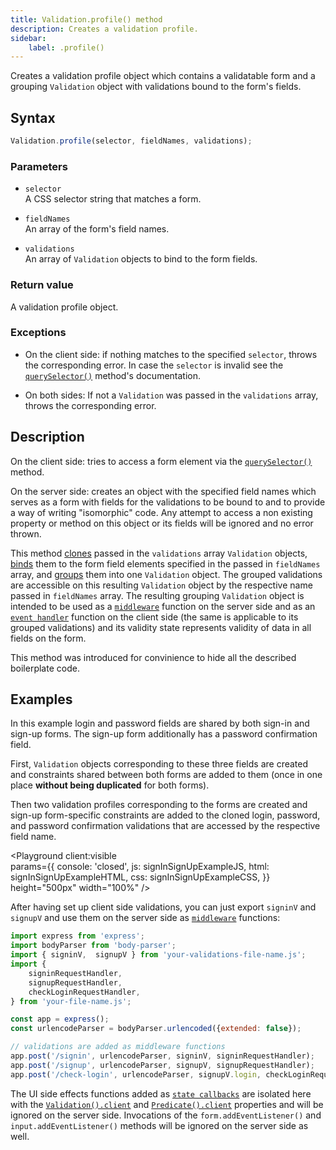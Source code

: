 ```yaml
---
title: Validation.profile() method
description: Creates a validation profile.
sidebar:
    label: .profile()
---
```



Creates a validation profile object which contains a validatable form and a grouping `Validation` object with validations bound to the form's fields.

## Syntax

```js
Validation.profile(selector, fieldNames, validations);
```

### Parameters

- `selector`
<br/> A CSS selector string that matches a form.

- `fieldNames`
<br/> An array of the form's field names.

- `validations`
<br/> An array of `Validation` objects to bind to the form fields.

### Return value

A validation profile object. 

### Exceptions

- On the client side: if nothing matches to the specified `selector`, throws the corresponding error. In case the `selector` is invalid see the [`querySelector()`](https://developer.mozilla.org/en-US/docs/Web/API/Document/querySelector) method's documentation.

- On both sides: If not a `Validation` was passed in the `validations` array, throws the corresponding error.

## Description

On the client side: tries to access a form element via the [`querySelector()`](https://developer.mozilla.org/en-US/docs/Web/API/Document/querySelector) method.

On the server side: creates an object with the specified field names which serves as a form with fields for the validations to be bound to and to provide a way of writing "isomorphic" code. Any attempt to access a non existing property or method on this object or its fields will be ignored and no error thrown. 

This method [clones](/api/validation/static-methods/clone/) passed in the `validations` array `Validation` objects, [binds](/api/validation/instance-methods/bind/) them to the form field elements specified in the passed in `fieldNames` array, and [groups](/api/validation/static-methods/group/) them into one `Validation` object. The grouped validations are accessible on this resulting `Validation` object by the respective name passed in `fieldNames` array. The resulting grouping `Validation` object is intended to be used as a [`middleware`](/api/validation/callable-object/middleware/) function on the server side and as an [`event handler`](/api/validation/callable-object/event-handler/) function on the client side (the same is applicable to its grouped validations) and its validity state represents validity of data in all fields on the form.

This method was introduced for convinience to hide all the described boilerplate code.

## Examples

In this example login and password fields are shared by both sign-in and sign-up forms. The sign-up form additionally has a password confirmation field. 

First, `Validation` objects corresponding to these three fields are created and constraints shared between both forms are added to them (once in one place **without being duplicated** for both forms).

Then two validation profiles corresponding to the forms are created and sign-up form-specific constraints are added to the cloned login, password, and password confirmation validations that are accessed by the respective field name. 

<Playground client:visible  
    params={{
        console: 'closed',
        js: signInSignUpExampleJS,
        html: signInSignUpExampleHTML,
        css: signInSignUpExampleCSS,
    }}
    height="500px"
    width="100%"
/>

After having set up client side validations, you can just export `signinV` and `signupV` and use them on the server side as [`middleware`](/api/validation/callable-object/middleware/) functions:

```js "signinV" "signupV"
import express from 'express';
import bodyParser from 'body-parser';
import { signinV,  signupV } from 'your-validations-file-name.js';
import { 
    signinRequestHandler, 
    signupRequestHandler, 
    checkLoginRequestHandler, 
} from 'your-file-name.js';

const app = express();
const urlencodeParser = bodyParser.urlencoded({extended: false});

// validations are added as middleware functions
app.post('/signin', urlencodeParser, signinV, signinRequestHandler);
app.post('/signup', urlencodeParser, signupV, signupRequestHandler);
app.post('/check-login', urlencodeParser, signupV.login, checkLoginRequestHandler);
```

The UI side effects functions added as [`state callbacks`](/concept/state-callbacks/) are isolated here with the [`Validation().client`](/api/validation/instance-properties/client/) and [`Predicate().client`](/api/predicate/instance-properties/client/) properties and will be ignored on the server side. Invocations of the `form.addEventListener()` and `input.addEventListener()` methods will be ignored on the server side as well.